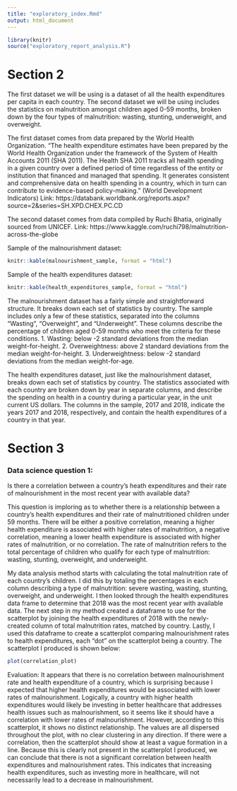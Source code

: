 ```yaml
---
title: "exploratory_index.Rmd"
output: html_document
---
```


```r
library(knitr)
source("exploratory_report_analysis.R")
```

# Section 2
The first dataset we will be using is a dataset of all the health expenditures per capita in each country. The second dataset we will be using includes the statistics on malnutrition amongst children aged 0-59 months, broken down by the four types of malnutrition: wasting, stunting, underweight, and overweight.

The first dataset comes from data prepared by the World Health Organization. “The health expenditure estimates have been prepared by the World Health Organization under the framework of the System of Health Accounts 2011 (SHA 2011). The Health SHA 2011 tracks all health spending in a given country over a defined period of time regardless of the entity or institution that financed and managed that spending. It generates consistent and comprehensive data on health spending in a country, which in turn can contribute to evidence-based policy-making.” (World Development Indicators)
Link: https://databank.worldbank.org/reports.aspx?source=2&series=SH.XPD.CHEX.PC.CD

The second dataset comes from data compiled by Ruchi Bhatia, originally sourced from UNICEF. 
Link: https://www.kaggle.com/ruchi798/malnutrition-across-the-globe

Sample of the malnourishment dataset:
```r
knitr::kable(malnourishment_sample, format = "html")
```

Sample of the health expenditures dataset:
```r
knitr::kable(health_expenditures_sample, format = "html")
```

The malnourishment dataset has a fairly simple and straightforward structure. It breaks down each set of statistics by country. The sample includes only a few of these statistics, separated into the columns “Wasting”, “Overweight”, and “Underweight”. These columns describe the percentage of children aged 0-59 months who meet the criteria for these conditions. 
1. Wasting: below -2 standard deviations from the median weight-for-height. 
2. Overweightness: above 2 standard deviations from the median weight-for-height. 
3. Underweightness: below -2 standard deviations from the median weight-for-age. 

The health expenditures dataset, just like the malnourishment dataset, breaks down each set of statistics by country. The statistics associated with each country are broken down by year in separate columns, and describe the spending on health in a country during a particular year, in the unit current US dollars. The columns in the sample, 2017 and 2018, indicate the years 2017 and 2018, respectively, and contain the health expenditures of a country in that year. 

# Section 3
### Data science question 1: 
Is there a correlation between a country's heath expenditures and their rate of malnourishment in the most recent year with available data? 

This question is imploring as to whether there is a relationship between a country's health expenditures and their rate of malnutritioned children under 59 months. There will be either a positive correlation, meaning a higher health expenditure is associated with higher rates of malnutrition, a negative correlation, meaning a lower health expenditure is associated with higher rates of malnutrition, or no correlation. The rate of malnutrition refers to the total percentage of children who qualify for each type of malnutrition: wasting, stunting, overweight, and underweight. 

My data analysis method starts with calculating the total malnutrition rate of each country's children. I did this by totaling the percentages in each column describing a type of malnutrition: severe wasting, wasting, stunting, overweight, and underweight. I then looked through the health expenditures data frame to determine that 2018 was the most recent year with available data. The next step in my method created a dataframe to use for the scatterplot by joining the health expenditures of 2018 with the newly-created column of total malnutrition rates, matched by country. Lastly, I used this dataframe to create a scatterplot comparing malnourishment rates to health expenditures, each "dot" on the scatterplot being a country. The scatterplot I produced is shown below:

```r
plot(correlation_plot)
```

Evaluation: 
It appears that there is no correlation between malnourishment rate and health expenditure of a country, which is surprising because I expected that higher health expenditures would be associated with lower rates of malnourishment. Logically, a country with higher health expenditures would likely be investing in better healthcare that addresses health issues such as malnourishment, so it seems like it should have a correlation with lower rates of malnourishment. However, according to this scatterplot, it shows no distinct relationship. The values are all dispersed throughout the plot, with no clear clustering in any direction. If there were a correlation, then the scatterplot should show at least a vague formation in a line. Because this is clearly not present in the scatterplot I produced, we can conclude that there is not a significant correlation between health expenditures and malnourishment rates. This indicates that increasing health expenditures, such as investing more in healthcare, will not necessarily lead to a decrease in malnourishment. 
